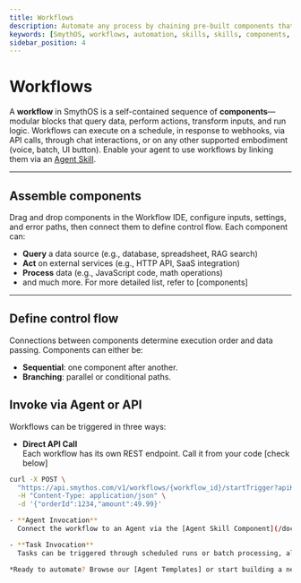 ```yaml
---
title: Workflows
description: Automate any process by chaining pre-built components that interact with resources, transform data, and run logic—triggered by schedules, chat, API calls, or voice and other embodiments.
keywords: [SmythOS, workflows, automation, skills, skills, components, no-code, orchestration]
sidebar_position: 4
---
```


# Workflows

A **workflow** in SmythOS is a self-contained sequence of **components**—modular blocks that query data, perform actions, transform inputs, and run logic. Workflows can execute on a schedule, in response to webhooks, via API calls, through chat interactions, or on any other supported embodiment (voice, batch, UI button). Enable your agent to use workflows by linking them via an [Agent Skill](/docs/agent-studio/components/base/agent-skill).

---

## Assemble components 

Drag and drop components in the Workflow IDE, configure inputs, settings, and error paths, then connect them to define control flow. Each component can:

- **Query** a data source (e.g., database, spreadsheet, RAG search)  
- **Act** on external services (e.g., HTTP API, SaaS integration)  
- **Process** data (e.g., JavaScript code, math operations)  
- and much more. For more detailed list, refer to [components]

---

## Define control flow

Connections between components determine execution order and data passing. Components can either be:

- **Sequential**: one component after another.  
- **Branching**: parallel or conditional paths.

## Invoke via Agent or API

Workflows can be triggered in three ways:

- **Direct API Call**  
  Each workflow has its own REST endpoint. Call it from your code [check below]
```bash
curl -X POST \
  "https://api.smythos.com/v1/workflows/{workflow_id}/startTrigger?apiKey=$SMYTH_WORKFLOW_KEY" \
  -H "Content-Type: application/json" \
  -d '{"orderId":1234,"amount":49.99}'

- **Agent Invocation**  
  Connect the workflow to an Agent via the [Agent Skill Component](/docs/agent-studio/components/base/agent-skill) to enable agent orchestration. An agent can use one or more workflows in response to chat, voice, or other embodiments.

- **Task Invocation**
  Tasks can be triggered through scheduled runs or batch processing, allowing for automated execution of workflows at specified intervals or in bulk operations. 

*Ready to automate? Browse our [Agent Templates] or start building a new workflow in the SmythOS Studio!*  

